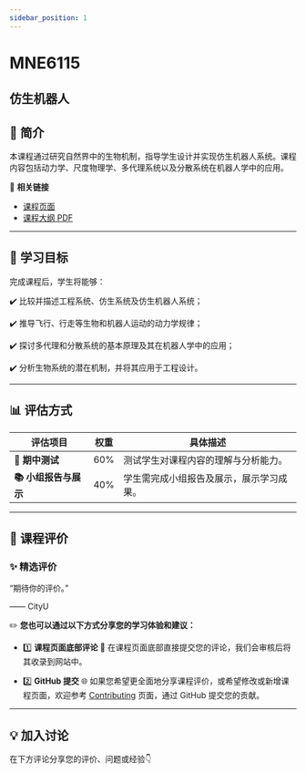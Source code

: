 ```yaml
---
sidebar_position: 1
---
```


# MNE6115
## 仿生机器人

## **📘 简介**
本课程通过研究自然界中的生物机制，指导学生设计并实现仿生机器人系统。课程内容包括动力学、尺度物理学、多代理系统以及分散系统在机器人学中的应用。

🔗 **相关链接**
- [课程页面](https://www.cityu.edu.hk/catalogue/pg/202425/course/MNE6115.htm)
- [课程大纲 PDF](https://www.cityu.edu.hk/catalogue/pg/202425/course/MNE6115.pdf)

---

## **🎯 学习目标**

完成课程后，学生将能够：

✔️ 比较并描述工程系统、仿生系统及仿生机器人系统；

✔️ 推导飞行、行走等生物和机器人运动的动力学规律；

✔️ 探讨多代理和分散系统的基本原理及其在机器人学中的应用；

✔️ 分析生物系统的潜在机制，并将其应用于工程设计。

---

## **📊 评估方式**

| **评估项目**         | **权重** | **具体描述**                                                                                     |
|---------------------|---------|-----------------------------------------------------------------------------------------------|
| **📖 期中测试**      | 60%     | 测试学生对课程内容的理解与分析能力。                                                            |
| **📚 小组报告与展示** | 40%     | 学生需完成小组报告及展示，展示学习成果。                                                        |

---

## **💬 课程评价**

### ✨ **精选评价**
<div className={commentStyles.commentBox}>
    <p className={commentStyles.commentText}>
        “期待你的评价。”
    </p>
    <p className={commentStyles.commentAuthor}>—— CityU</p>
</div>

✏️ **您也可以通过以下方式分享您的学习体验和建议：**

- 1️⃣ **课程页面底部评论**
💬 在课程页面底部直接提交您的评论，我们会审核后将其收录到网站中。

- 2️⃣ **GitHub 提交**
🌐 如果您希望更全面地分享课程评价，或希望修改或新增课程页面，欢迎参考 [Contributing](https://penjc.github.io/CityU/contributing) 页面，通过 GitHub 提交您的贡献。

---

## **💡 加入讨论**

在下方评论分享您的评价、问题或经验👇
<Utterances />